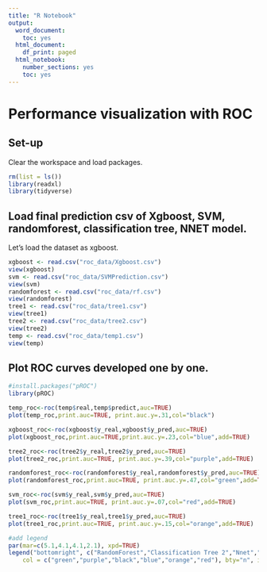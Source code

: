 ---
title: "R Notebook"
output:
  word_document:
    toc: yes
  html_document:
    df_print: paged
  html_notebook:
    number_sections: yes
    toc: yes
---
# Performance visualization with ROC
## Set-up
Clear the workspace and load packages. 
```{r}
rm(list = ls())
library(readxl)
library(tidyverse)
```

## Load final prediction csv of Xgboost, SVM, randomforest, classification tree, NNET model.
Let's load the dataset as xgboost.
```{r}
xgboost <- read.csv("roc_data/Xgboost.csv")
view(xgboost)
svm <- read.csv("roc_data/SVMPrediction.csv")
view(svm)
randomforest <- read.csv("roc_data/rf.csv")
view(randomforest)
tree1 <- read.csv("roc_data/tree1.csv")
view(tree1)
tree2 <- read.csv("roc_data/tree2.csv")
view(tree2)
temp <- read.csv("roc_data/temp1.csv")
view(temp)
```


## Plot ROC curves developed one by one.
```{r}
#install.packages("pROC")
library(pROC)

temp_roc<-roc(temp$real,temp$predict,auc=TRUE)
plot(temp_roc,print.auc=TRUE, print.auc.y=.31,col="black")

xgboost_roc<-roc(xgboost$y_real,xgboost$y_pred,auc=TRUE)
plot(xgboost_roc,print.auc=TRUE,print.auc.y=.23,col="blue",add=TRUE)

tree2_roc<-roc(tree2$y_real,tree2$y_pred,auc=TRUE)
plot(tree2_roc,print.auc=TRUE, print.auc.y=.39,col="purple",add=TRUE)

randomforest_roc<-roc(randomforest$y_real,randomforest$y_pred,auc=TRUE)
plot(randomforest_roc,print.auc=TRUE, print.auc.y=.47,col="green",add=TRUE)

svm_roc<-roc(svm$y_real,svm$y_pred,auc=TRUE)
plot(svm_roc,print.auc=TRUE, print.auc.y=.07,col="red",add=TRUE)

tree1_roc<-roc(tree1$y_real,tree1$y_pred,auc=TRUE)
plot(tree1_roc,print.auc=TRUE, print.auc.y=.15,col="orange",add=TRUE)

#add legend
par(mar=c(5.1,4.1,4.1,2.1), xpd=TRUE)
legend("bottomright", c("RandomForest","Classification Tree 2","Nnet","XGboost", "Classification Tree 1","SVM"), lty=1, 
    col = c("green","purple","black","blue","orange","red"), bty="n", inset=c(0,0))

```